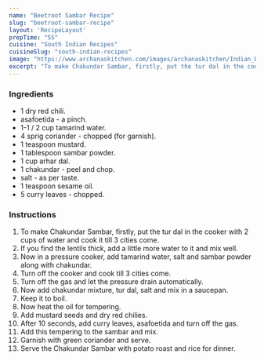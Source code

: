 ---
name: "Beetroot Sambar Recipe"
slug: "beetroot-sambar-recipe"
layout: 'RecipeLayout'
prepTime: "55"
cuisine: "South Indian Recipes"
cuisineSlug: "south-indian-recipes"
image: "https://www.archanaskitchen.com/images/archanaskitchen/Indian_Dal_Khadi_Curry/Beetroot_Sambar_Recipe-4-2.jpg"
excerpt: "To make Chakundar Sambar, firstly, put the tur dal in the cooker with 2 cups of water and cook it till 3 cities come"
---

### Ingredients

-  1 dry red chili.
-  asafoetida - a pinch.
-  1-1 / 2 cup tamarind water.
-  4 sprig coriander - chopped (for garnish).
-  1 teaspoon mustard.
-  1 tablespoon sambar powder.
-  1 cup arhar dal.
- 1 chakundar - peel and chop.
-  salt - as per taste.
-  1 teaspoon sesame oil.
-  5 curry leaves - chopped.

### Instructions

1. To make Chakundar Sambar, firstly, put the tur dal in the cooker with 2 cups of water and cook it till 3 cities come.
1. If you find the lentils thick, add a little more water to it and mix well.
1. Now in a pressure cooker, add tamarind water, salt and sambar powder along with chakundar.
1. Turn off the cooker and cook till 3 cities come.
1. Turn off the gas and let the pressure drain automatically.
1. Now add chakundar mixture, tur dal, salt and mix in a saucepan.
1. Keep it to boil.
1. Now heat the oil for tempering.
1. Add mustard seeds and dry red chilies.
1. After 10 seconds, add curry leaves, asafoetida and turn off the gas.
1. Add this tempering to the sambar and mix.
1. Garnish with green coriander and serve.
1. Serve the Chakundar Sambar with potato roast and rice for dinner.

